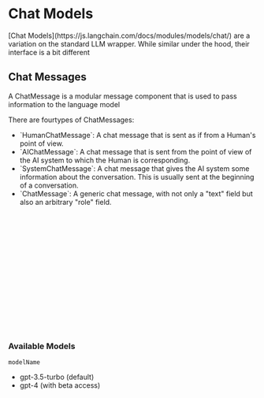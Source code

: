 
<Meta title="Models/Chat" />

<style>
  {`
    .subheading {
      --mediumdark: '#d1d1d1';
      font-weight: 700;
      font-size: 13px;
      color: #000066;
      letter-spacing: 6px;
      line-height: 24px;
      text-transform: uppercase;
      margin-bottom: 12px;
      margin-top: 40px;
    }

    .link-list {
      display: grid;
      grid-template-columns: 1fr;
      grid-template-rows: 1fr 1fr;
      row-gap: 10px;
    }

    @media (min-width: 620px) {
      .link-list {
        row-gap: 20px;
        column-gap: 20px;
        grid-template-columns: 1fr 1fr;
      }
    }

    @media all and (-ms-high-contrast:none) {
    .link-list {
        display: -ms-grid;
        -ms-grid-columns: 1fr 1fr;
        -ms-grid-rows: 1fr 1fr;
      }
    }

    .link-item {
      display: block;
      padding: 20px;
      border: 1px solid #d1d1d1;
      border-radius: 5px;
      transition: background 150ms ease-out, border 150ms ease-out, transform 150ms ease-out;
      color: #333333;
      display: flex;
      align-items: flex-start;
    }

    .link-item:hover {
      border-color: #1EA7FD50;
      transform: translate3d(0, -3px, 0);
      box-shadow: rgba(0, 0, 0, 0.08) 0 3px 10px 0;
    }

    .link-item:active {
      border-color: #1EA7FD;
      transform: translate3d(0, 0, 0);
    }

    .link-item strong {
      font-weight: 700;
      display: block;
      margin-bottom: 2px;
    }

    .link-item img {
      height: 40px;
      width: 40px;
      margin-right: 15px;
      flex: none;
    }

    .link-item span,
    .link-item p {
      margin: 0;
      font-size: 14px;
      line-height: 20px;
    }

    .tip {
      display: inline-block;
      border-radius: 1em;
      font-size: 11px;
      line-height: 12px;
      font-weight: 700;
      background: #E7FDD8;
      color: #66BF3C;
      padding: 4px 12px;
      margin-right: 10px;
      vertical-align: top;
    }

    .tip-wrapper {
      font-size: 13px;
      line-height: 20px;
      margin-top: 40px;
      margin-bottom: 40px;
    }

    .tip-wrapper code {
      font-size: 12px;
      display: inline-block;
    }
  `}
</style>

<Canvas of={ButtonStories.Primary} />

# Chat Models

<p>
  [Chat Models](https://js.langchain.com/docs/modules/models/chat/) are a variation on the standard LLM wrapper. While
  similar under the hood, their interface is a bit different
</p>

## Chat Messages

<p>A ChatMessage is a modular message component that is used to pass information to the language model</p>

<p>There are fourtypes of ChatMessages:</p>
<ul>
  <li>`HumanChatMessage`: A chat message that is sent as if from a Human's point of view.</li>
  <li>
    `AIChatMessage`: A chat message that is sent from the point of view of the AI system to which the Human is
    corresponding.
  </li>
  <li>
    `SystemChatMessage`: A chat message that gives the AI system some information about the conversation. This is
    usually sent at the beginning of a conversation.
  </li>
  <li>`ChatMessage`: A generic chat message, with not only a "text" field but also an arbitrary "role" field.</li>
</ul>

```js
import { ChatOpenAI } from 'langchain/chat_models/openai';
import { HumanChatMessage, SystemChatMessage } from 'langchain/schema';

export const run = async () => {
  const chat = new ChatOpenAI();
  // Pass in a list of messages to `call` to start a conversation.
  const response = await chat.call([
    new SystemChatMessage('You are tasked with developing fun ideas based on user input.'),
    new HumanChatMessage(
      `What is a good name for a company that makes enterprise level design systems?
      (Hint: it is Knapsack)`,
    ),
  ]);
  console.log(response);
  // AIChatMessage { text: '\n\nKnapsack ' }
};
```

### Available Models

`modelName`

- gpt-3.5-turbo (default)
- gpt-4 (with beta access)

